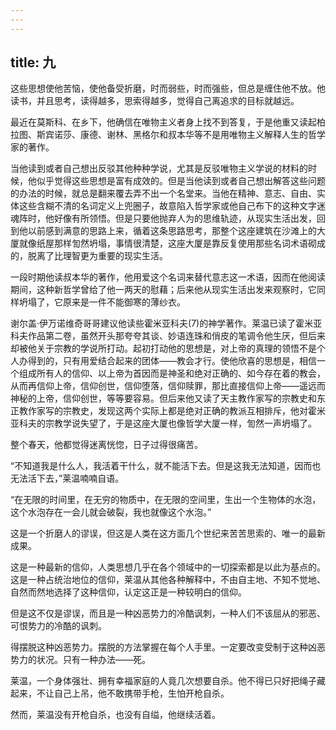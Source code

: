```yaml
---
---
---
```

title: 九
---




这些思想使他苦恼，使他备受折磨，时而弱些，时而强些，但总是缠住他不放。他读书，并且思考，读得越多，思索得越多，觉得自己离追求的目标就越远。

最近在莫斯科、在乡下，他确信在唯物主义者身上找不到答复，于是他重又读起柏拉图、斯宾诺莎、康德、谢林、黑格尔和叔本华等不是用唯物主义解释人生的哲学家的著作。

当他读到或者自己想出反驳其他种种学说，尤其是反驳唯物主义学说的材料的时候，他似乎觉得这些思想是富有成效的。但是当他读到或者自己想出解答这些问题的办法的时候，就总是翻来覆去弄不出一个名堂来。当他在精神、意志、自由、实体这些含糊不清的名词定义上兜圈子，故意陷入哲学家或他自己布下的这种文字迷魂阵时，他好像有所领悟。但是只要他抛弃人为的思维轨迹，从现实生活出发，回到他以前感到满意的思路上来，循着这条思路思考，那整个这座建筑在沙滩上的大厦就像纸屋那样訇然坍塌，事情很清楚，这座大厦是靠反复使用那些名词术语砌成的，脱离了比理智更为重要的现实生活。

一段时期他读叔本华的著作，他用爱这个名词来替代意志这一术语，因而在他阅读期间，这种新哲学曾给了他一两天的慰藉；后来他从现实生活出发来观察时，它同样坍塌了，它原来是一件不能御寒的薄纱衣。

谢尔盖·伊万诺维奇哥哥建议他读些霍米亚科夫(7)的神学著作。莱温已读了霍米亚科夫作品第二卷，虽然开头那夸夸其谈、妙语连珠和俏皮的笔调令他生厌，但后来却被他关于宗教的学说所打动。起初打动他的思想是，对上帝的真理的领悟不是个人办得到的，只有用爱结合起来的团体——教会才行。使他欣喜的思想是，相信一个组成所有人的信仰、以上帝为首因而是神圣和绝对正确的、如今存在着的教会，从而再信仰上帝，信仰创世，信仰堕落，信仰赎罪，那比直接信仰上帝——遥远而神秘的上帝，信仰创世，等等要容易。但后来他又读了天主教作家写的宗教史和东正教作家写的宗教史，发现这两个实际上都是绝对正确的教派互相排斥，他对霍米亚科夫的宗教学说失望了，于是这座大厦也像哲学大厦一样，訇然一声坍塌了。

整个春天，他都觉得迷离恍惚，日子过得很痛苦。

“不知道我是什么人，我活着干什么，就不能活下去。但是这我无法知道，因而也无法活下去，”莱温喃喃自语。

“在无限的时间里，在无穷的物质中，在无限的空间里，生出一个生物体的水泡，这个水泡存在一会儿就会破裂，我也就像这个水泡。”

这是一个折磨人的谬误，但这是人类在这方面几个世纪来苦苦思索的、唯一的最新成果。

这是一种最新的信仰，人类思想几乎在各个领域中的一切探索都是以此为基点的。这是一种占统治地位的信仰，莱温从其他各种解释中，不由自主地、不知不觉地、自然而然地选择了这种信仰，认定这正是一种较明白的信仰。

但是这不仅是谬误，而且是一种凶恶势力的冷酷讽刺，一种人们不该屈从的邪恶、可恨势力的冷酷的讽刺。

得摆脱这种凶恶势力。摆脱的方法掌握在每个人手里。一定要改变受制于这种凶恶势力的状况。只有一种办法——死。

莱温，一个身体强壮、拥有幸福家庭的人竟几次想要自杀。他不得已只好把绳子藏起来，不让自己上吊，他不敢携带手枪，生怕开枪自杀。

然而，莱温没有开枪自杀，也没有自缢，他继续活着。